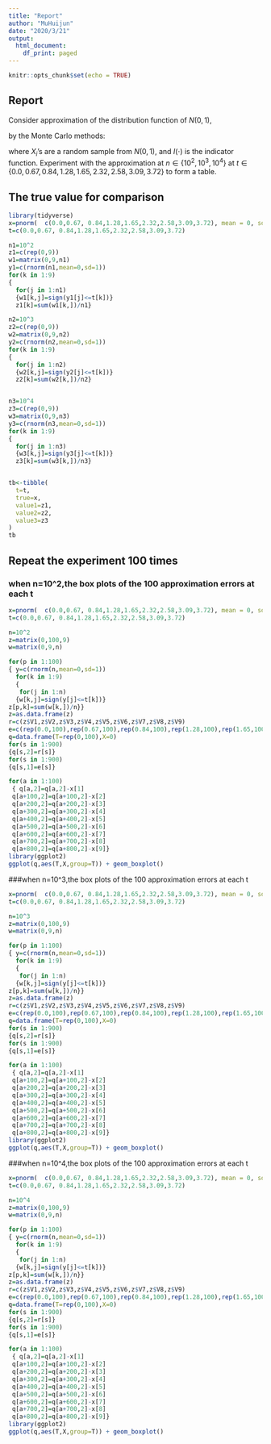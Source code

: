 ```yaml
---
title: "Report"
author: "MuHuijun"
date: "2020/3/21"
output:
  html_document:
    df_print: paged
---
```


```r
knitr::opts_chunk$set(echo = TRUE)
```

## Report
Consider approximation of the distribution function of $N(0,1)$,

\begin{equation}
\Phi(t) = \int_{-\infty}^t \frac{1}{\sqrt{2\pi}} e^{-y^2 / 2} dy,
\end{equation}

by the Monte Carlo methods:

\begin{equation}
\hat\Phi(t) = \frac{1}{n} \sum_{i=1}^n I(X_i \le t),
\end{equation}

where $X_i$'s are a random sample from $N(0, 1)$, and $I(\cdot)$ is
the indicator function. Experiment with the approximation at
$n \in \{10^2, 10^3, 10^4\}$ at
$t \in \{0.0, 0.67, 0.84, 1.28, 1.65, 2.32, 2.58, 3.09, 3.72\}$ to
form a table.

## The true value for comparison
```r
library(tidyverse)
x=pnorm(  c(0.0,0.67, 0.84,1.28,1.65,2.32,2.58,3.09,3.72), mean = 0, sd = 1)
t=c(0.0,0.67, 0.84,1.28,1.65,2.32,2.58,3.09,3.72)

n1=10^2
z1=c(rep(0,9))
w1=matrix(0,9,n1)
y1=c(rnorm(n1,mean=0,sd=1))
for(k in 1:9)
{
  for(j in 1:n1)
  {w1[k,j]=sign(y1[j]<=t[k])}
  z1[k]=sum(w1[k,])/n1}

n2=10^3
z2=c(rep(0,9))
w2=matrix(0,9,n2)
y2=c(rnorm(n2,mean=0,sd=1))
for(k in 1:9)
{
  for(j in 1:n2)
  {w2[k,j]=sign(y2[j]<=t[k])}
  z2[k]=sum(w2[k,])/n2}


n3=10^4
z3=c(rep(0,9))
w3=matrix(0,9,n3)
y3=c(rnorm(n3,mean=0,sd=1))
for(k in 1:9)
{
  for(j in 1:n3)
  {w3[k,j]=sign(y3[j]<=t[k])}
  z3[k]=sum(w3[k,])/n3}


tb<-tibble(
  t=t,
  true=x,
  value1=z1,
  value2=z2,
  value3=z3
)
tb
```
## Repeat the experiment 100 times

### when n=10^2,the box plots of the 100 approximation errors at each t

```r
x=pnorm(  c(0.0,0.67, 0.84,1.28,1.65,2.32,2.58,3.09,3.72), mean = 0, sd = 1)
t=c(0.0,0.67, 0.84,1.28,1.65,2.32,2.58,3.09,3.72)

n=10^2
z=matrix(0,100,9)
w=matrix(0,9,n)

for(p in 1:100)
{ y=c(rnorm(n,mean=0,sd=1))
  for(k in 1:9)
  {
   for(j in 1:n)
  {w[k,j]=sign(y[j]<=t[k])}
z[p,k]=sum(w[k,])/n}}
z=as.data.frame(z)
r=c(z$V1,z$V2,z$V3,z$V4,z$V5,z$V6,z$V7,z$V8,z$V9)
e=c(rep(0.0,100),rep(0.67,100),rep(0.84,100),rep(1.28,100),rep(1.65,100),rep(2.32,100),rep(2.58,100),rep(3.09,100),rep(3.72,100))
q=data.frame(T=rep(0,100),X=0)
for(s in 1:900)
{q[s,2]=r[s]}
for(s in 1:900)
{q[s,1]=e[s]}

for(a in 1:100)
 { q[a,2]=q[a,2]-x[1]
 q[a+100,2]=q[a+100,2]-x[2]
 q[a+200,2]=q[a+200,2]-x[3]
 q[a+300,2]=q[a+300,2]-x[4]
 q[a+400,2]=q[a+400,2]-x[5]
 q[a+500,2]=q[a+500,2]-x[6]
 q[a+600,2]=q[a+600,2]-x[7]
 q[a+700,2]=q[a+700,2]-x[8]
 q[a+800,2]=q[a+800,2]-x[9]}
library(ggplot2)
ggplot(q,aes(T,X,group=T)) + geom_boxplot()
```


###when n=10^3,the box plots of the 100 approximation errors at each t

```r
x=pnorm(  c(0.0,0.67, 0.84,1.28,1.65,2.32,2.58,3.09,3.72), mean = 0, sd = 1)
t=c(0.0,0.67, 0.84,1.28,1.65,2.32,2.58,3.09,3.72)

n=10^3
z=matrix(0,100,9)
w=matrix(0,9,n)

for(p in 1:100)
{ y=c(rnorm(n,mean=0,sd=1))
  for(k in 1:9)
  {
   for(j in 1:n)
  {w[k,j]=sign(y[j]<=t[k])}
z[p,k]=sum(w[k,])/n}}
z=as.data.frame(z)
r=c(z$V1,z$V2,z$V3,z$V4,z$V5,z$V6,z$V7,z$V8,z$V9)
e=c(rep(0.0,100),rep(0.67,100),rep(0.84,100),rep(1.28,100),rep(1.65,100),rep(2.32,100),rep(2.58,100),rep(3.09,100),rep(3.72,100))
q=data.frame(T=rep(0,100),X=0)
for(s in 1:900)
{q[s,2]=r[s]}
for(s in 1:900)
{q[s,1]=e[s]}

for(a in 1:100)
 { q[a,2]=q[a,2]-x[1]
 q[a+100,2]=q[a+100,2]-x[2]
 q[a+200,2]=q[a+200,2]-x[3]
 q[a+300,2]=q[a+300,2]-x[4]
 q[a+400,2]=q[a+400,2]-x[5]
 q[a+500,2]=q[a+500,2]-x[6]
 q[a+600,2]=q[a+600,2]-x[7]
 q[a+700,2]=q[a+700,2]-x[8]
 q[a+800,2]=q[a+800,2]-x[9]}
library(ggplot2)
ggplot(q,aes(T,X,group=T)) + geom_boxplot()
```

###when n=10^4,the box plots of the 100 approximation errors at each t

```r
x=pnorm(  c(0.0,0.67, 0.84,1.28,1.65,2.32,2.58,3.09,3.72), mean = 0, sd = 1)
t=c(0.0,0.67, 0.84,1.28,1.65,2.32,2.58,3.09,3.72)

n=10^4
z=matrix(0,100,9)
w=matrix(0,9,n)

for(p in 1:100)
{ y=c(rnorm(n,mean=0,sd=1))
  for(k in 1:9)
  {
   for(j in 1:n)
  {w[k,j]=sign(y[j]<=t[k])}
z[p,k]=sum(w[k,])/n}}
z=as.data.frame(z)
r=c(z$V1,z$V2,z$V3,z$V4,z$V5,z$V6,z$V7,z$V8,z$V9)
e=c(rep(0.0,100),rep(0.67,100),rep(0.84,100),rep(1.28,100),rep(1.65,100),rep(2.32,100),rep(2.58,100),rep(3.09,100),rep(3.72,100))
q=data.frame(T=rep(0,100),X=0)
for(s in 1:900)
{q[s,2]=r[s]}
for(s in 1:900)
{q[s,1]=e[s]}

for(a in 1:100)
 { q[a,2]=q[a,2]-x[1]
 q[a+100,2]=q[a+100,2]-x[2]
 q[a+200,2]=q[a+200,2]-x[3]
 q[a+300,2]=q[a+300,2]-x[4]
 q[a+400,2]=q[a+400,2]-x[5]
 q[a+500,2]=q[a+500,2]-x[6]
 q[a+600,2]=q[a+600,2]-x[7]
 q[a+700,2]=q[a+700,2]-x[8]
 q[a+800,2]=q[a+800,2]-x[9]}
library(ggplot2)
ggplot(q,aes(T,X,group=T)) + geom_boxplot()
```
